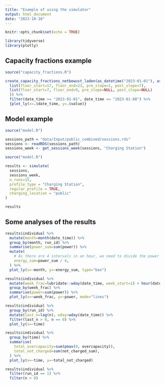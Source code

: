 ```yaml
---
title: "Example of using the simulator"
output: html_document
date: "2023-10-10"
---
```


```r
knitr::opts_chunk$set(echo = TRUE)
```

```r
library(tidyverse)
library(plotly)
```


## Capacity fractions example

```r
source("capacity_fractions.R")
```

```r
create_capacity_fractions_netbewust_laden(as_datetime("2023-01-01"), as_datetime("2024-01-01"), times=list(
  list(floor_start=17, floor_end=23, pre_slope=1, post_slope=7),
  list(floor_start=7, floor_end=9, pre_slope=NULL, post_slope=NULL)
  )) %>%
  filter(date_time >= "2023-01-01", date_time <= "2023-01-08") %>%
  {plot_ly(x=.$date_time, y=.$value)}
```


## Model example

```r
source("model.R")
```

```r
sessions_path = "data/Input/public_combined/sessions.rds"
sessions <- readRDS(sessions_path)
sessions_week <- get_sessions_week(sessions, "Charging Station")
```

```r
source("model.R")

results <- simulate(
  sessions,
  sessions_week,
  n_runs=15,
  profile_type = "Charging Station",
  regular_profile = TRUE,
  charging_location = "public"
)

results
```



## Some analyses of the results

```r
results$individual %>%
  mutate(month=month(date_time)) %>%
  group_by(month, run_id) %>%
  summarise(power_sum=sum(power)) %>%
  mutate(
    # As there are 4 intervals in an hour, we need to divide the power by 4 to get to the energy charged in kWh
    energy_sum=power_sum / 4,
  ) %>%
  plot_ly(x=~month, y=~energy_sum, type="box")
```

```r
results$individual %>%
  mutate(week_frac=lubridate::wday(date_time, week_start=1) + hour(date_time) / 24) %>%
  group_by(week_frac) %>%
  summarise(power=sum(power)) %>%
  plot_ly(x=~week_frac, y=~power, mode="lines")
```

```r
results$individual %>%
  group_by(run_id) %>%
  mutate(last_n=lag(n), wday=wday(date_time)) %>%
  filter(last_n > 0, n == 0) %>%
  plot_ly(x=~time)
```

```r
results$individual %>%
  group_by(time) %>%
  summarise(
    total_overcapacity=sum(pmax(0, overcapacity)),
    total_not_charged=sum(not_charged_sum),
  ) %>%
  plot_ly(x=~time, y=~total_not_charged)
```

```r
results$individual %>%
  filter(run_id == 1) %>%
  filter(n > 0)
```
